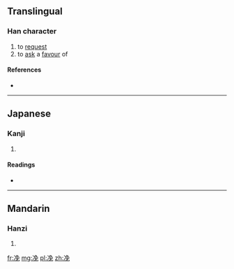 ==Translingual==

===Han character===
{{Han char|rn=15|rad=冫|as=07|sn=9|four=|canj=戈一弓日山 (IMNAU)|ids=⿰[[冫]][[免]]}}

# to [[request]]
# to [[ask]] a [[favour]] of

====References====
* {{Han ref|kx=0132.311|dkj=01654|hdz=10299.080|uh=51C2|ud=20930}}

----

==Japanese==

===Kanji===
{{ja-kanji|grade=|rs=冫07}}

# {{defn|lang=ja|sort=冫07}}

====Readings====
* {{ja-readings|on=[[ばい]] (bai)|kun=}}

----

==Mandarin==

===Hanzi===
{{cmn-hanzi|pin=[[měi]] ([[mei3]])|wg=mei<sup>3</sup>}}

# {{defn|lang=cmn|sort=冫07}}

[[fr:凂]]
[[mg:凂]]
[[pl:凂]]
[[zh:凂]]